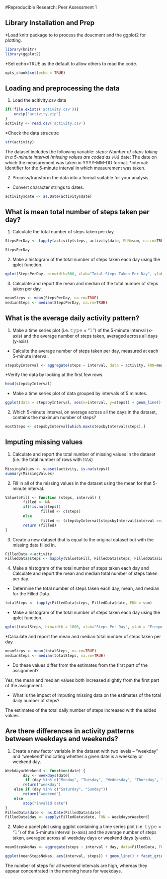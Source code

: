 
#Reproducible Research: Peer Assessment 1

## Library Installation and Prep
*Load knitr package to to process the doucment and the ggplot2 for plotting. 
``` r
library(knitr)
library(ggplot2)
```
*Set echo=TRUE as the default to allow others to read the code.
``` r
opts_chunk$set(echo = TRUE)
```

## Loading and preprocessing the data
1. Load the acitivity.csv data
``` r
if(!file.exists('activity.csv')){
    unzip('activity.zip')
}
activity <- read.csv('activity.csv')
```

*Check the data strucutre
``` r
str(activity)
```

The dataset includes the following variable:
*steps: Number of steps taking in a 5-minute interval (missing values are coded as 𝙽𝙰)
*date: The date on which the measurement was taken in YYYY-MM-DD format.
*interval: Identifier for the 5-minute interval in which measurement was taken.

2. Process/transform the data into a format suitable for your analysis.
* Convert character strings to dates.

``` r
activity$date <- as.Date(activity$date)
```

## What is mean total number of steps taken per day?
1. Calculate the total number of steps taken per day

``` r
StepsPerDay <- tapply(activity$steps, activity$date, FUN=sum, na.rm=TRUE)
```

``` r
StepsPerDay
````

2. Make a histogram of the total number of steps taken each day using the qplot function.

``` r
qplot(StepsPerDay, binwidth=500, xlab="Total Steps Taken Per Day", ylab = "Frequency", main = "Histogram of Total Number of Steps Per Day")
```

3. Calculate and report the mean and median of the total number of steps taken per day.

``` r
meanSteps <- mean(StepsPerDay, na.rm=TRUE)
medianSteps <- median(StepsPerDay, na.rm=TRUE)
```

## What is the average daily activity pattern?
1. Make a time series plot (i.e. 𝚝𝚢𝚙𝚎 = "𝚕") of the 5-minute interval (x-axis) and the average number of steps taken, averaged across all days (y-axis)

* Calculte the average number of steps taken per day, measured at each 5-minute interval.

``` r
stepsbyInterval <- aggregate(steps ~ interval, data = activity, FUN=mean, na.rm=TRUE)
```

*Verify the data by looking at the first few rows
``` r
head(stepsbyInterval)
```

* Make a time series plot of data grouped by intervals of 5 minutes.

``` r
ggplot(data = stepsbyInterval, aes(x=interval, y=steps)) + geom_line() + xlab("5 Minute Interval") + ylab("Average Number of Steps Taken") + ggtitle("Average Number of Steps by 5-minute Intervals")
```


2. Which 5-minute interval, on average across all the days in the dataset, contains the maximum number of steps?

```r
mostSteps <- stepsbyInterval[which.max(stepsbyInterval$steps),]
```


## Imputing missing values
1. Calculate and report the total number of missing values in the dataset (i.e. the total number of rows with 𝙽𝙰s)

```r
MissingValues <- subset(activity, is.na(steps))
summary(MissingValues)
```

2. Fill in all of the missing values in the dataset using the mean for that 5-minute interval.

``` r
ValuetoFill <- function (steps, interval) {
        filled <- NA
        if(!is.na(steps))
                filled <- c(steps)
        else
                filled <- (stepsbyInterval[stepsbyInterval$interval ==interval, "steps"])
        return (filled)
}
```

3. Create a new dataset that is equal to the original dataset but with the missing data filled in.
``` r
FilledData <-activity
FilledData$steps <- mapply(ValuetoFill, FilledData$steps, FilledData$interval)
```

4. Make a histogram of the total number of steps taken each day and Calculate and report the mean and median total number of steps taken per day. 

* Determine the total number of steps taken each day, mean, and median for the Filled Data.

``` r
totalSteps <- tapply(FilledData$steps, FilledData$date, FUN = sum)
```

* Make a histogram of the total number of steps taken each day using the qplot function.

``` r
qplot(totalSteps, binwidth = 1000, xlab="Steps Per Day", ylab = "Frequency", main = "Histogram of Steps Per Day with Complete Data" )
```

*Calculate and report the mean and median total number of steps taken per day. 

``` r
meanSteps <- mean(totalSteps, na.rm=TRUE)
medianSteps <- median(totalSteps, na.rm=TRUE)
```

* Do these values differ from the estimates from the first part of the assignment? 

Yes, the mean and median values both increased slightly from the first part of the assignment.

* What is the impact of imputing missing data on the estimates of the total daily number of steps?

The estimates of the total daily number of steps increased with the added values.

## Are there differences in activity patterns between weekdays and weekends?
1. Create a new factor variable in the dataset with two levels – “weekday” and “weekend” indicating whether a given date is a weekday or weekend day.
``` r
WeekdayorWeekend <- function(date) {
        day <- weekdays(date)
         if (day %in% c("Monday", "Tuesday", "Wednesday", "Thursday", "Friday"))
        return("weekday")
    else if (day %in% c("Saturday", "Sunday"))
        return("weekend")
    else
        stop("invalid date")
}
FilledData$date <- as.Date(FilledData$date)
FilledData$day <- sapply(FilledData$date, FUN = WeekdayorWeekend)
```

2. Make a panel plot using ggplot containing a time series plot (i.e. 𝚝𝚢𝚙𝚎 = "𝚕") of the 5-minute interval (x-axis) and the average number of steps taken, averaged across all weekday days or weekend days (y-axis). 
``` r
meanStepsNoNas <- aggregate(steps ~ interval + day, data=FilledData, FUN=mean)
```
``` r
ggplot(meanStepsNoNas, aes(interval, steps)) + geom_line() + facet_grid(day ~ .) + xlab("5-minute interval") + ylab("Number of Steps") + ggtitle("Average Activity Intervals: Weekdays vs. Weekends")
```
The number of steps for all weekend intervals are high, whereas they appear concentrated in the morning hours for weekdays.


